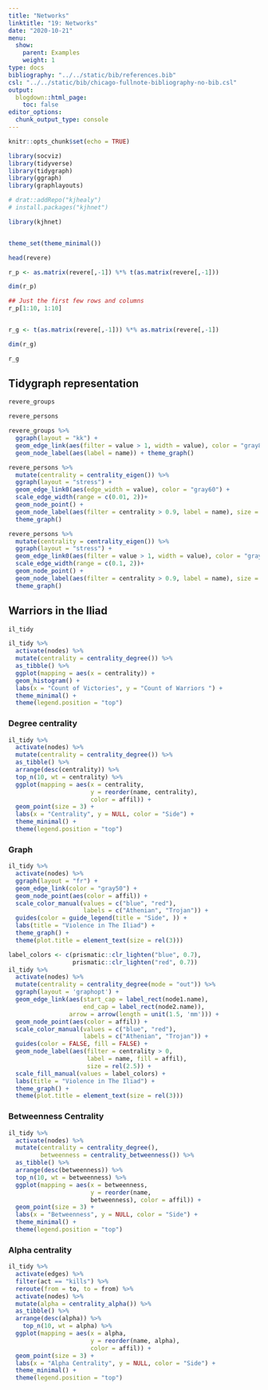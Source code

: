 ```yaml
---
title: "Networks"
linktitle: "19: Networks"
date: "2020-10-21"
menu:
  show:
    parent: Examples
    weight: 1
type: docs
bibliography: "../../static/bib/references.bib"
csl: "../../static/bib/chicago-fullnote-bibliography-no-bib.csl"
output:
  blogdown::html_page:
    toc: false
editor_options: 
  chunk_output_type: console
---
```


```r
knitr::opts_chunk$set(echo = TRUE)
```

```r
library(socviz)
library(tidyverse)
library(tidygraph)
library(ggraph)
library(graphlayouts)

# drat::addRepo("kjhealy")
# install.packages("kjhnet")

library(kjhnet)


theme_set(theme_minimal())

```


```r
head(revere)
```

```r
r_p <- as.matrix(revere[,-1]) %*% t(as.matrix(revere[,-1]))

dim(r_p)

## Just the first few rows and columns
r_p[1:10, 1:10]


r_g <- t(as.matrix(revere[,-1])) %*% as.matrix(revere[,-1])

dim(r_g)
```


```r

r_g
```

## Tidygraph representation

```r
revere_groups
```

```r
revere_persons
```


```r

revere_groups %>%
  ggraph(layout = "kk") +
  geom_edge_link(aes(filter = value > 1, width = value), color = "gray80") +
  geom_node_label(aes(label = name)) + theme_graph()
```


```r
revere_persons %>%
  mutate(centrality = centrality_eigen()) %>%
  ggraph(layout = "stress") +
  geom_edge_link0(aes(edge_width = value), color = "gray60") +
  scale_edge_width(range = c(0.01, 2))+
  geom_node_point() +
  geom_node_label(aes(filter = centrality > 0.9, label = name), size = rel(2.5)) + 
  theme_graph()
```

```r
revere_persons %>%
  mutate(centrality = centrality_eigen()) %>%
  ggraph(layout = "stress") +
  geom_edge_link0(aes(filter = value > 1, width = value), color = "gray60") +
  scale_edge_width(range = c(0.1, 2))+
  geom_node_point() +
  geom_node_label(aes(filter = centrality > 0.9, label = name), size = rel(2.5)) + 
  theme_graph()
```

## Warriors in the Iliad

```r
il_tidy
```

```r
il_tidy %>%
  activate(nodes) %>%
  mutate(centrality = centrality_degree()) %>%
  as_tibble() %>% 
  ggplot(mapping = aes(x = centrality)) + 
  geom_histogram() + 
  labs(x = "Count of Victories", y = "Count of Warriors ") +
  theme_minimal() + 
  theme(legend.position = "top")

```

### Degree centrality
```r

il_tidy %>%
  activate(nodes) %>% 
  mutate(centrality = centrality_degree()) %>%
  as_tibble() %>% 
  arrange(desc(centrality)) %>%
  top_n(10, wt = centrality) %>%
  ggplot(mapping = aes(x = centrality, 
                       y = reorder(name, centrality), 
                       color = affil)) + 
  geom_point(size = 3) + 
  labs(x = "Centrality", y = NULL, color = "Side") +
  theme_minimal() + 
  theme(legend.position = "top")
```

### Graph

```r
il_tidy %>%
  activate(nodes) %>%
  ggraph(layout = "fr") +
  geom_edge_link(color = "gray50") +
  geom_node_point(aes(color = affil)) +
  scale_color_manual(values = c("blue", "red"), 
                     labels = c("Athenian", "Trojan")) +
  guides(color = guide_legend(title = "Side", )) +
  labs(title = "Violence in The Iliad") +
  theme_graph() + 
  theme(plot.title = element_text(size = rel(3)))

```

```r

label_colors <- c(prismatic::clr_lighten("blue", 0.7), 
                  prismatic::clr_lighten("red", 0.7))
il_tidy %>%
  activate(nodes) %>%
  mutate(centrality = centrality_degree(mode = "out")) %>%
  ggraph(layout = 'graphopt') +
  geom_edge_link(aes(start_cap = label_rect(node1.name),
                     end_cap = label_rect(node2.name)),
                 arrow = arrow(length = unit(1.5, 'mm'))) +
  geom_node_point(aes(color = affil)) +
  scale_color_manual(values = c("blue", "red"), 
                     labels = c("Athenian", "Trojan")) +
  guides(color = FALSE, fill = FALSE) +
  geom_node_label(aes(filter = centrality > 0, 
                      label = name, fill = affil), 
                      size = rel(2.5)) +
  scale_fill_manual(values = label_colors) + 
  labs(title = "Violence in The Iliad") +
  theme_graph() + 
  theme(plot.title = element_text(size = rel(3))) 
```

### Betweenness Centrality

```r
il_tidy %>%
  activate(nodes) %>%
  mutate(centrality = centrality_degree(),
         betweenness = centrality_betweenness()) %>%
  as_tibble() %>% 
  arrange(desc(betweenness)) %>%
  top_n(10, wt = betweenness) %>%
  ggplot(mapping = aes(x = betweenness, 
                       y = reorder(name, 
                       betweenness), color = affil)) + 
  geom_point(size = 3) + 
  labs(x = "Betweenness", y = NULL, color = "Side") +
  theme_minimal() + 
  theme(legend.position = "top")
```

### Alpha centrality

```r

il_tidy %>%
  activate(edges) %>%
  filter(act == "kills") %>%
  reroute(from = to, to = from) %>%
  activate(nodes) %>%
  mutate(alpha = centrality_alpha()) %>%
  as_tibble() %>% 
  arrange(desc(alpha)) %>%
    top_n(10, wt = alpha) %>%
  ggplot(mapping = aes(x = alpha, 
                       y = reorder(name, alpha), 
                       color = affil)) + 
  geom_point(size = 3) + 
  labs(x = "Alpha Centrality", y = NULL, color = "Side") +
  theme_minimal() + 
  theme(legend.position = "top")
```
